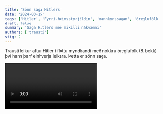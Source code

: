 ```yaml
---
title: 'Sönn saga Hitlers'
date: '2024-03-15'
tags: ['Hitler', 'Fyrri-heimsstyrjöldin', 'mannkynssagan', 'óreglufólk']
draft: false
summary: 'Saga Hitlers með mikilli nákvæmni'
authors: ['trausti']
stig: 2
---
```


Trausti leikur aftur Hitler í flottu myndbandi með nokkru óreglufólk (8. bekk) því hann þarf einhverja leikara.
Þetta er sönn saga.

<Video id="uZm-A_V_TZs" />


Síðasta verkefnið okkar um Hitler á vefsíðunni er á þessum [slóða](/verkefni/Saga-hitlers)
